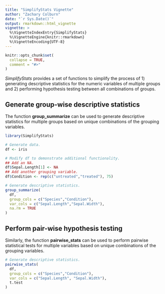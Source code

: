 ---
title: "SimplifyStats Vignette"
author: "Zachary Colburn"
date: "`r Sys.Date()`"
output: rmarkdown::html_vignette
vignette: >
  %\VignetteIndexEntry{SimplifyStats}
  %\VignetteEngine{knitr::rmarkdown}
  %\VignetteEncoding{UTF-8}
---

```{r setup, include = FALSE}
knitr::opts_chunk$set(
  collapse = TRUE,
  comment = "#>"
)
```

*SimplifyStats* provides a set of functions to simplify the process of 1) generating descriptive statistics for the numeric variables of multiple groups and 2) performing hypothesis testing between all combinations of groups.

## Generate group-wise descriptive statistics

The function **group_summarize** can be used to generate descriptive statistics for multiple groups based on unique combinations of the grouping variables.
```{r}
library(SimplifyStats)

# Generate data.
df <- iris

# Modify df to demonstrate additional functionality.
## Add an NA.
df$Sepal.Length[1] <- NA
## Add another grouping variable.
df$Condition <- rep(c("untreated","treated"), 75)

# Generate descriptive statistics.
group_summarize(
  df, 
  group_cols = c("Species","Condition"), 
  var_cols = c("Sepal.Length","Sepal.Width"), 
  na.rm = TRUE
)
```

## Perform pair-wise hypothesis testing
Similarly, the function **pairwise_stats** can be used to perform pairwise statistical tests for multiple variables based on unique combinations of the grouping variables.
```{r}
# Generate descriptive statistics.
pairwise_stats(
  df, 
  group_cols = c("Species","Condition"), 
  var_cols = c("Sepal.Length", "Sepal.Width"),
  t.test
)
```
